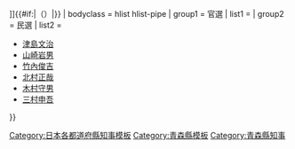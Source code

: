 {{Navbox
| name = 青森縣知事
| state  = {{{state|autocollapse}}}
| title = {{flagicon|Aomori}} [[青森縣知事列表|青森{{#if:{{{2|}}}|{{{2|}}}|縣知事}}]]{{#if:{{{1|}}}|（{{{1|}}}）|}}
| bodyclass = hlist hlist-pipe
| group1 = 官選
| list1 ={{Navbox|child
 |group1=權參事
 |list1=
*[[野田豁通]]
 |group2=權令
 |list2=
*[[菱田重禧]]
*[[北代正臣]]
*[[池田種德]]
 |group3=縣参事
 |list3=
*[[鹽谷良翰]]
 |group4=權令
 |list4=
*[[北代正臣]]
 |group5=縣令
 |list5=
*[[山田秀典]]
*[[鄉田兼德]]
*[[福島九成]]
 |group6=縣知事
 |list6=
*[[鍋島幹]]
*[[佐和正]]
*[[牧朴真]]
*[[河野主一郎]]
*[[宗像政]]
*[[山之內一次]]
*[[犬塚勝太郎]]
*[[西澤正太郎]]
*[[武田千代三郎]]
*[[田中武雄 (青森縣知事)|田中武雄]]
*[[小濱松次郎]]
*[[川村竹治]]
*[[澤田牛麿]]
*[[道岡秀彦]]
*[[春藤嘉平]]
*[[尾崎勇次郎]]
*[[馬場一衛]]
*[[緒方惟一郎]]
*[[松原權四郎]]
*[[遠藤柳作]]
*[[小柳牧衛]]
*[[森岡二朗]]
*[[吉村哲三]]
*[[新庄祐治郎]]
*[[平井三男]]
*[[守屋磨瑳夫]]
*[[宮本貞三郎]]
*[[多久安信]]
*[[小林光政]]
*[[小河正儀]]
*[[鈴木登]]
*[[上田誠一]]
*[[山田俊介]]
*[[宇都宮孝平]]
*[[大島弘夫]]
*[[金井元彦]]
*[[大野連治]]
*[[早坂冬男]]
}}
| group2 = 民選
| list2 =
*[[津島文治]]
*[[山崎岩男]]
*[[竹內俊吉]]
*[[北村正哉]]
*[[木村守男]]
*[[三村申吾]]
}}<noinclude>
[[Category:日本各都道府縣知事模板]]
[[Category:青森縣模板]]
[[Category:青森縣知事]]
</noinclude>